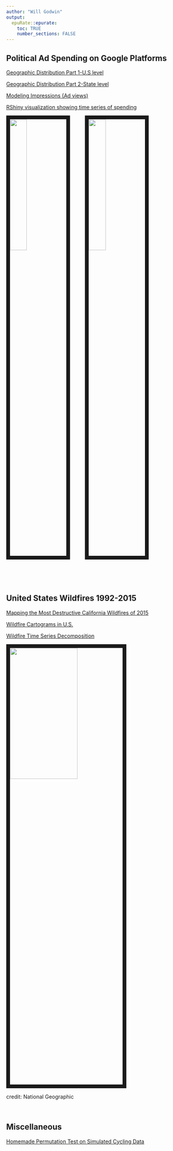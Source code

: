 ```yaml
---
author: "Will Godwin"
output:
  epuRate::epurate:
    toc: TRUE
    number_sections: FALSE
---
```


## Political Ad Spending on Google Platforms

[Geographic Distribution Part 1-U.S level](map_ads_us.html)

[Geographic Distribution Part 2-State level](map_ads_state.html)

[Modeling Impressions (Ad views)](impressions_model.html)

[RShiny visualization showing time series of spending](https://wgodwin28.shinyapps.io/shiny_google_political_ads/)


<img src="images/trump.jpg" style="width:30%; border:10px solid; margin-right: 20px" align="left">


<img src="images/warren.jpg" style="width:30%; border:10px solid; margin-left: 20px" align="center">

<br>

$~$

## United States Wildfires 1992-2015

[Mapping the Most Destructive California Wildfires of 2015](ca_fires_map.html)

[Wildfire Cartograms in U.S.](fires_cartogram.html)

[Wildfire Time Series Decomposition](fires_time_series.html)

<img src="images/calif-wildfire.jpg" style="width:60%; height:30%; border:10px solid; margin-right: 20px" align="center">

credit: National Geographic

$~$

## Miscellaneous

[Homemade Permutation Test on Simulated Cycling Data](permutation_hand.html)
